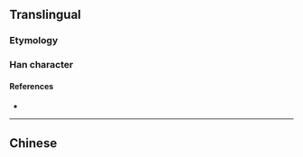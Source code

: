 {{also|暘}}
{{character info}}
==Translingual==

===Etymology===
{{Han simp|暘|f=昜|t=𠃓}}

===Han character===
{{Han char|rn=72|rad=日|as=03|sn=7|four=|canj=ANSH|ids=⿰日𠃓}}

====References====
* {{Han ref|kx=0490.221|hdz=21488.010|uh=65F8|ud=26104}}

----

==Chinese==
{{zh-see|暘}}